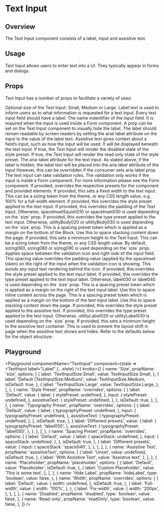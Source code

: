 

# Text Input

## Overview

The Text Input component consists of a label, input and assistive text.

## Usage

Text Input allows users to enter text into a UI. They typically appear in forms and dialogs.

## Props

Text Input has a number of props to facilitate a variety of uses:

<LegacyBlock marginTop="sizing040">
  <Prop name="size" type="TextInputSize" enum={TextInputSize} default="Medium">
    Optional size of the Text Input: Small, Medium or Large.
  </Prop>
  <Prop name="label" type="string" required>
    Label text is used to inform users as to what information is requested for a
    text input. Every text input field should have a label.
  </Prop>
  <Prop name="name" type="string">
    The name indentifier of the input field. It is required when the input is
    used inside a Form component.
  </Prop>
  <Prop name="hideLabel" type="boolean" default={false}>
    A prop can be set on the Text Input component to visually hide the label.
    The label should remain readable by screen readers by setting the arial
    label attribute on the input to the value of the label text.
  </Prop>
  <Prop name="assistiveText" type="string">
    Assistive text gives context about a field’s input, such as how the input
    will be used. It will be displayed beneath the text input.
  </Prop>
  <Prop name="disabled" type="boolean" default={false}>
    If true, the Text Input will render the disabled state of the style preset.
  </Prop>
  <Prop name="readOnly" type="boolean" default={false}>
    If true, the Text Input will render the read only state of the style preset.
  </Prop>
  <Prop name="ariaLabel" type="string">
    The aria-label attribute for the text input. As stated above, if the label
    is hidden, the label text will be placed into the aria label attribute of
    the input However, this can be overridden if the consumer sets aria-label
    prop.
  </Prop>
  <Prop name="rules" type="object">
    The text input can take validation rules. The validation only works if the
    input is inside a Form component. For more information please see the Form
    component.
  </Prop>
  <Prop name="overrides" type="object">
    If provided, overrides the respective presets for the component and provided
    elements.
    <Prop name="width" type="string">
      If provided, this sets a fixed width to the text input. This can be a
      sizing token from the theme, or any CSS length value, e.g. 100% for a
      full-width element.
    </Prop>
    <Prop name="input" type="object">
      <Prop name="stylePreset" type="MQ<string>">
        If provided, this overrides the style preset applied to the text input.
      </Prop>
      <Prop name="spaceInset" type="MQ<string>">
        If provided, this overrides the padding of the Text Input. Otherwise,
        spaceInsetSquish010 or spaceInset030 is used depending on the `size`
        prop.
      </Prop>
      <Prop name="typographyPreset" type="MQ<string>">
        If provided, this overrides the type preset applied to the text input.
        Otherwise, utilityBody020 or utilityBody030 is used depending on the
        `size` prop.
      </Prop>
      <Prop name="spaceStack" type="MQ<string>">
        This is a spacing preset token which is applied as a margin on the
        bottom of the Block. Use this to space stacking content down the page.
      </Prop>
      <Prop name="minHeight" type="string">
        If provided, this sets a minimum height to the Text Input. This can be a
        sizing token from the theme, or any CSS length value. By default,
        sizing060, sizing080 or sizing090 is used depending on the `size` prop.
      </Prop>
      <Prop name="iconSpace" type="SpacingPresetKeys">
        Applies space between the validation icon and right side of the input
        field.
      </Prop>
      <Prop name="spaceInsetRight" type="SpacingPresetKeys">
        This spacing value overrides the padding value (applied by the
        spaceInset token) on the right of the input when the validation icon is
        showing. This avoids any input text rendering behind the icon.
      </Prop>
    </Prop>
    <Prop name="inputLabel" type="object">
      <Prop name="stylePreset" type="MQ<string>">
        If provided, this overrides the style preset applied to the text input
        label.
      </Prop>
      <Prop name="typographyPreset" type="MQ<string>">
        If provided, this overrides the type preset applied to the text input
        label. Otherwise, label030 or label040 is used depending on the `size`
        prop.
      </Prop>
      <Prop name="spaceInline" type="MQ<string>">
        This is a spacing preset token which is applied as a margin on the right
        of the text input label. Use this to space inline content across the
        page.
      </Prop>
      <Prop name="spaceStack" type="MQ<string>">
        This is a spacing preset token which is applied as a margin on the
        bottom of the text input label. Use this to space stacking content down
        the page.
      </Prop>
    </Prop>
    <Prop name="assistiveText" type="object">
      <Prop name="stylePreset" type="MQ<string>">
        If provided, this overrides the style preset applied to the assistive
        text.
      </Prop>
      <Prop name="typographyPreset" type="MQ<string>">
        If provided, this overrides the type preset applied to the text input.
        Otherwise, utilityLabel020 or utilityLabel030 is used depending on the
        `size` prop.
      </Prop>
      <Prop name="minHeight" type="string">
        If provided, this sets a minimum height to the assistive text container.
        This is used to prevent the layout shift in page when the assistive text
        shows and hides.
      </Prop>
    </Prop>
    Refer to the defaults below for the object structure:
    <CodeFromDefaultPresets componentName="textInput" />
  </Prop>
</LegacyBlock>

## Playground

<Playground
  componentName="TextInput"
  component={state => <TextInput label="Label" {...state} />}
  knobs={[
    {
      name: 'Size',
      propName: 'size',
      options: [
        {
          label: 'TextInputSize.Small',
          value: TextInputSize.Small,
        },
        {
          label: 'Default (TextInputSize.Medium)',
          value: TextInputSize.Medium,
          isDefault: true,
        },
        {
          label: 'TextInputSize.Large',
          value: TextInputSize.Large,
        },
      ],
    },
    {
      name: 'Style Preset',
      propName: 'overrides',
      options: [
        {
          label: 'Default',
          value: {
            label: {
              stylePreset: undefined,
            },
            input: {
              stylePreset: undefined,
            },
            assistiveText: {
              stylePreset: undefined,
            },
          },
          isDefault: true,
        },
      ],
    },
    {
      name: 'Typography Preset',
      propName: 'overrides',
      options: [
        {
          label: 'Default',
          value: {
            label: {
              typographyPreset: undefined,
            },
            input: {
              typographyPreset: undefined,
            },
            assistiveText: {
              typographyPreset: undefined,
            },
          },
          isDefault: true,
        },
        {
          label: 'Diffierent presets',
          value: {
            label: {
              typographyPreset: 'label050',
            },
            assistiveText: {
              typographyPreset: 'label050',
            },
          },
        },
      ],
    },
    {
      name: 'Spacing Preset',
      propName: 'overrides',
      options: [
        {
          label: 'Default',
          value: {
            label: {
              spaceStack: undefined,
            },
            input: {
              spaceStack: undefined,
            },
          },
          isDefault: true,
        },
        {
          label: 'Diffierent presets',
          value: {
            input: {
              spaceStack: 'space040',
            },
          },
        },
      ],
    },
    {
      name: 'Assistive Text',
      propName: 'assistiveText',
      options: [
        {
          label: 'Unset',
          value: undefined,
          isDefault: true,
        },
        {
          label: 'With Assistive Text',
          value: 'Assistive text',
        },
      ],
    },
    {
      name: 'Placeholder',
      propName: 'placeholder',
      options: [
        {
          label: 'Default',
          value: 'Placeholder',
          isDefault: true,
        },
        {
          label: 'Custom Placeholder',
          value: 'This is some text',
        },
      ],
    },
    {
      name: 'Hide Label',
      propName: 'hideLabel',
      type: 'boolean',
      value: false,
    },
    {
      name: 'Width',
      propName: 'overrides',
      options: [
        {
          label: 'Default',
          value: {
            width: undefined,
          },
          isDefault: true,
        },
        {
          label: 'Full-width',
          value: {
            width: '100%',
          },
        },
        {
          label: 'Fix-width',
          value: {
            width: '200px',
          },
        },
      ],
    },
    {
      name: 'Disabled',
      propName: 'disabled',
      type: 'boolean',
      value: false,
    },
    {
      name: 'Read-only',
      propName: 'readOnly',
      type: 'boolean',
      value: false,
    },
  ]}
/>
